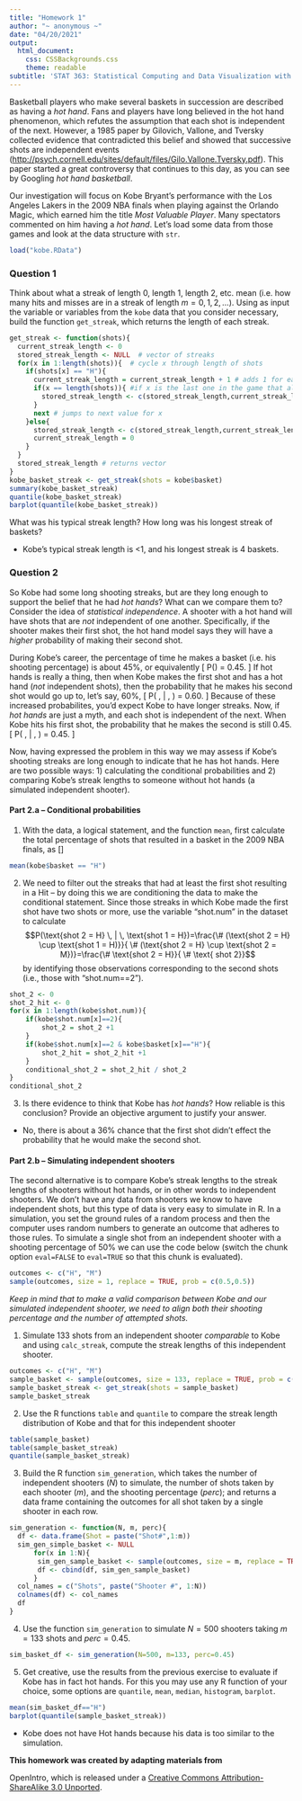 ```yaml
---
title: "Homework 1"
author: "~ anonymous ~"
date: "04/20/2021"
output: 
  html_document:
    css: CSSBackgrounds.css
    theme: readable
subtitle: 'STAT 363: Statistical Computing and Data Visualization with R'
---
```

Basketball players who make several baskets in succession are described as having a *hot hand*. Fans and players have long believed in the hot hand phenomenon, which refutes the assumption that each shot is independent of the next. However, a 1985 paper by Gilovich, Vallone, and Tversky collected evidence that contradicted this belief and showed that successive shots are independent events ([http://psych.cornell.edu/sites/default/files/Gilo.Vallone.Tversky.pdf](http://psych.cornell.edu/sites/default/files/Gilo.Vallone.Tversky.pdf)). This paper started a great controversy that continues to this day, as you can see by Googling *hot hand basketball*.

Our investigation will focus on Kobe Bryant's performance with the Los Angeles Lakers in the 2009 NBA finals when playing against the Orlando Magic, which earned him the title *Most Valuable Player*.  Many spectators commented on him having a *hot hand*. Let's load some data from those games and look at the data structure with `str`.

<div style="small">
```r
load("kobe.RData")
```
</div>

### Question 1

Think about what a streak of length 0, length 1, length 2, etc. mean (i.e. how many hits and misses are in a streak of length $m=0,1,2,\ldots$). Using as input the variable or variables from the `kobe` data that you consider necessary, build the function `get_streak`, which returns the length of each streak. 

```r
get_streak <- function(shots){
  current_streak_length <- 0
  stored_streak_length <- NULL  # vector of streaks 
  for(x in 1:length(shots)){  # cycle x through length of shots
    if(shots[x] == "H"){
      current_streak_length = current_streak_length + 1 # adds 1 for each H in a streak
      if(x == length(shots)){ #if x is the last one in the game that also an streak end
        stored_streak_length <- c(stored_streak_length,current_streak_length) 
      } 
      next # jumps to next value for x
    }else{
      stored_streak_length <- c(stored_streak_length,current_streak_length) #updating latest streak to vector 
      current_streak_length = 0
    }
  } 
  stored_streak_length # returns vector 
} 
kobe_basket_streak <- get_streak(shots = kobe$basket)
summary(kobe_basket_streak)
quantile(kobe_basket_streak)
barplot(quantile(kobe_basket_streak))
```

What was his typical streak length? How long was his longest streak of baskets?

* Kobe's typical streak length is <1, and his longest streak is 4 baskets.

### Question 2

So Kobe had some long shooting streaks, but are they long enough to support the belief that he had *hot hands*? What can we compare them to? Consider the idea of *statistical independence*. A shooter with a hot hand will have shots that are *not* independent of one  another. Specifically, if the shooter makes their first shot, the hot hand model says they will have a *higher* probability of making their second shot. 

During Kobe's career, the percentage of time he makes a basket (i.e. his shooting percentage) is about 45%, or equivalently  \[ P(\text{shot 1 = H}) = 0.45. \] If hot hands is really a thing, then when Kobe makes the first shot and has a hot hand (*not* independent shots), then  the probability that he makes his second shot would go up to, let's say, 60%,  \[ P(\text{shot 2 = H} \, | \, \text{shot 1 = H}) = 0.60. \] Because of these increased probabilites, you'd expect Kobe to have longer streaks. Now, if *hot hands* are just a myth, and each shot is independent of the next. When Kobe hits his first shot, the probability that he makes the second is still 0.45. \[ P(\text{shot 2 = H} \, | \, \text{shot 1 = H}) = 0.45. \] 

Now, having expressed the problem in this way we may assess if Kobe's shooting streaks are long enough to indicate that he has hot hands.  Here are two possible ways: 1) calculating the conditional probabilities and  2) comparing Kobe's streak lengths to someone without hot hands (a simulated independent shooter). 

#### Part 2.a -- Conditional probabilities 

1. With the data, a logical statement, and the function `mean`, first calculate the total percentage of shots that resulted in a basket in the 2009 NBA finals, as \[\frac{\#\text{ hits}}{\text{total shots}}\] 
```r
mean(kobe$basket == "H")
```

2. We need to filter out the streaks that had at least the first shot resulting in a Hit -- by doing this we are conditioning the data to make the conditional statement. Since those streaks in which Kobe made the first shot have two shots or more, use the variable "shot.num" in the dataset to calculate $$P(\text{shot 2 = H} \, | \, \text{shot 1 = H})=\frac{\# (\text{shot 2 = H} \cup \text{shot 1 = H)}}{ \# (\text{shot 2 = H} \cup \text{shot 2 = M})}=\frac{\# \text{shot 2 = H}}{ \# \text{ shot 2}}$$ by identifying those observations corresponding to the second shots (i.e., those with "shot.num==2").

```r
shot_2 <- 0
shot_2_hit <- 0
for(x in 1:length(kobe$shot.num)){
    if(kobe$shot.num[x]==2){
        shot_2 = shot_2 +1
    }
    if(kobe$shot.num[x]==2 & kobe$basket[x]=="H"){
        shot_2_hit = shot_2_hit +1
    }
    conditional_shot_2 = shot_2_hit / shot_2
}
conditional_shot_2
```

3. Is there evidence to think that Kobe has *hot hands*?  How reliable is this conclusion? Provide an objective argument to justify your answer.

* No, there is about a 36% chance that the first shot didn't effect the probability that he would make the second shot. 

#### Part 2.b -- Simulating independent shooters


The second alternative is to compare Kobe's streak lengths to the streak lengths of shooters without hot hands, or in other words to independent shooters. We don't have any data from shooters we know to have independent shots, but this type of data is very easy to simulate in R. In a simulation, you set the ground rules of a random process and then the computer uses random numbers to generate an outcome that adheres to those rules.  To simulate a single shot from an independent shooter with a shooting percentage of 50% we can use the code below (switch the chunk option `eval=FALSE` to `eval=TRUE` so that this chunk is evaluated). 

```r
outcomes <- c("H", "M")
sample(outcomes, size = 1, replace = TRUE, prob = c(0.5,0.5))
```

*Keep in mind that to make a valid comparison between Kobe and our simulated independent shooter, we need to align both their shooting percentage and the number of attempted shots.*

1. Simulate 133 shots from an independent shooter *comparable* to Kobe and using `calc_streak`, compute the streak lengths of this independent shooter.
```r
outcomes <- c("H", "M")
sample_basket <- sample(outcomes, size = 133, replace = TRUE, prob = c(0.5,0.5))
sample_basket_streak <- get_streak(shots = sample_basket)
sample_basket_streak
```

2. Use the R functions `table` and `quantile` to compare the streak length distribution of Kobe and that for this independent shooter
```r
table(sample_basket)
table(sample_basket_streak)
quantile(sample_basket_streak)
```

3. Build the R function `sim_generation`, which takes the number of independent shooters ($N$) to simulate, the number of shots taken by each shooter ($m$), and the shooting percentage ($perc$); and returns a data frame containing the outcomes for all shot taken by a single shooter in each row.  
```r
sim_generation <- function(N, m, perc){
  df <- data.frame(Shot = paste("Shot#",1:m))
  sim_gen_simple_basket <- NULL
      for(x in 1:N){
       sim_gen_sample_basket <- sample(outcomes, size = m, replace = TRUE, prob = c(perc,(1-perc)))
       df <- cbind(df, sim_gen_sample_basket)
      }
  col_names = c("Shots", paste("Shooter #", 1:N))
  colnames(df) <- col_names
  df
}
```
4. Use the function `sim_generation` to simulate $N=500$ shooters taking $m=133$ shots and $perc=0.45$. 
```r
sim_basket_df <- sim_generation(N=500, m=133, perc=0.45)
```

5. Get creative, use the results from the previous exercise to evaluate if Kobe has in fact hot hands.  For this you may use any R function of your choice, some options are `quantile`, `mean`, `median`, `histogram`, `barplot`.
```r
mean(sim_basket_df=="H")
barplot(quantile(sample_basket_streak))
```
* Kobe does not have Hot hands because his data is too similar to the simulation.

**This homework was created by adapting materials from**

<div id="license">
OpenIntro, which is released under a [Creative Commons Attribution-ShareAlike 3.0 Unported](http://creativecommons.org/licenses/by-sa/3.0).
</div>
